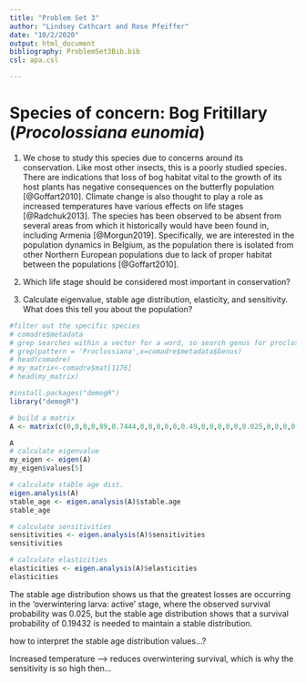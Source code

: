 ```yaml
---
title: "Problem Set 3"
author: "Lindsey Cathcart and Rose Pfeiffer"
date: "10/2/2020"
output: html_document
bibliography: ProblemSet3Bib.bib
csl: apa.csl

---
```


# Species of concern: Bog Fritillary (*Procolossiana eunomia*)


1. We chose to study this species due to concerns around its conservation. Like most other insects, this is a poorly studied species. There are indications that loss of bog habitat vital to the growth of its host plants has negative consequences on the butterfly population [@Goffart2010]. Climate change is also thought to play a role as increased temperatures have various effects on life stages [@Radchuk2013]. The species has been observed to be absent from several areas from which it historically would have been found in, including Armenia [@Morgun2019]. Specifically, we are interested in the population dynamics in Belgium, as the population there is isolated from other Northern European populations due to lack of proper habitat between the populations [@Goffart2010].


2. Which life stage should be considered most important in conservation?


3. Calculate eigenvalue, stable age distribution, elasticity, and sensitivity. What does this tell you about the population?

```r

#filter out the specific species
# comadre$metadata 
# grep searches within a vector for a word, so search genus for proclossiama
# grep(pattern = 'Proclossiana',x=comadre$metadata$Genus)
# head(comadre)
# my_matrix<-comadre$mat[1176]
# head(my_matrix)

#install.packages("demogR")
library("demogR")

# build a matrix
A <- matrix(c(0,0,0,0,89,0.7444,0,0,0,0,0,0.49,0,0,0,0,0,0.025,0,0,0,0,0,0.75,0), nr = 5, byrow=TRUE)
```


```r
A
# calculate eigenvalue
my_eigen <- eigen(A)
my_eigen$values[5]

# calculate stable age dist.
eigen.analysis(A)
stable_age <- eigen.analysis(A)$stable.age
stable_age

# calculate sensitivities
sensitivities <- eigen.analysis(A)$sensitivities
sensitivities

# calculate elasticities
elasticities <- eigen.analysis(A)$elasticities
elasticities

```


The stable age distribution shows us that the greatest losses are occurring in the 'overwintering larva: active' stage, where the observed survival probability was 0.025, but the stable age distribution shows that a survival probability of 0.19432 is needed to maintain a stable distribution.

how to interpret the stable age distribution values...?

Increased temperature --> reduces overwintering survival, which is why the sensitivity is so high then...